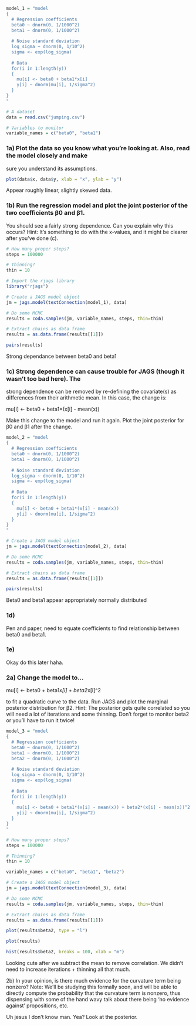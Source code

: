 ```r
model_1 = "model
{
  # Regression coefficients
  beta0 ~ dnorm(0, 1/1000^2)
  beta1 ~ dnorm(0, 1/1000^2)
  
  # Noise standard deviation
  log_sigma ~ dnorm(0, 1/10^2)
  sigma <- exp(log_sigma)
  
  # Data
  for(i in 1:length(y))
  {
    mu[i] <- beta0 + beta1*x[i]
    y[i] ~ dnorm(mu[i], 1/sigma^2)
  }
}
"

# A dataset
data = read.csv("jumping.csv")

# Variables to monitor
variable_names = c("beta0", "beta1")
```

### 1a) Plot the data so you know what you’re looking at. Also, read the model closely and make
sure you understand its assumptions.

```r
plot(data$x, data$y, xlab = "x", ylab = "y")
```

Appear roughly linear, slightly skewed data.

### 1b) Run the regression model and plot the joint posterior of the two coefficients β0 and β1.
You should see a fairly strong dependence. Can you explain why this occurs? Hint: It’s
something to do with the x-values, and it might be clearer after you’ve done (c).

```r
# How many proper steps?
steps = 100000

# Thinning?
thin = 10

# Import the rjags library
library("rjags")

# Create a JAGS model object
jm = jags.model(textConnection(model_1), data)

# Do some MCMC
results = coda.samples(jm, variable_names, steps, thin=thin)

# Extract chains as data frame
results = as.data.frame(results[[1]])

pairs(results)
```
Strong dependance between beta0 and beta1

### 1c) Strong dependence can cause trouble for JAGS (though it wasn’t too bad here). The
strong dependence can be removed by re-defining the covariate(s) as differences from their
arithmetic mean. In this case, the change is:

mu[i] <- beta0 + beta1*(x[i] - mean(x))

Make this change to the model and run it again. Plot the joint posterior for β0 and β1
after the change.

```r
model_2 = "model
{
  # Regression coefficients
  beta0 ~ dnorm(0, 1/1000^2)
  beta1 ~ dnorm(0, 1/1000^2)
  
  # Noise standard deviation
  log_sigma ~ dnorm(0, 1/10^2)
  sigma <- exp(log_sigma)
  
  # Data
  for(i in 1:length(y))
  {
    mu[i] <- beta0 + beta1*(x[i] - mean(x))
    y[i] ~ dnorm(mu[i], 1/sigma^2)
  }
}
"

# Create a JAGS model object
jm = jags.model(textConnection(model_2), data)

# Do some MCMC
results = coda.samples(jm, variable_names, steps, thin=thin)

# Extract chains as data frame
results = as.data.frame(results[[1]])

pairs(results)
```

Beta0 and beta1 appear appropriately normally distributed

### 1d) 

Pen and paper, need to equate coefficients to find relationship between beta0 and beta1.

### 1e)

Okay do this later haha.

### 2a) Change the model to...
mu[i] <- beta0 + beta1*x[i] + beta2*x[i]^2

to fit a quadratic curve to the data. Run JAGS and plot the marginal posterior distribution
for β2. Hint: The posterior gets quite correlated so you will need a lot of iterations and
some thinning. Don’t forget to monitor beta2 or you’ll have to run it twice!

```r
model_3 = "model
{
  # Regression coefficients
  beta0 ~ dnorm(0, 1/1000^2)
  beta1 ~ dnorm(0, 1/1000^2)
  beta2 ~ dnorm(0, 1/1000^2)
  
  # Noise standard deviation
  log_sigma ~ dnorm(0, 1/10^2)
  sigma <- exp(log_sigma)
  
  # Data
  for(i in 1:length(y))
  {
    mu[i] <- beta0 + beta1*(x[i] - mean(x)) + beta2*(x[i] - mean(x))^2
    y[i] ~ dnorm(mu[i], 1/sigma^2)
  }
}
"

# How many proper steps?
steps = 100000

# Thinning?
thin = 10

variable_names = c("beta0", "beta1", "beta2")

# Create a JAGS model object
jm = jags.model(textConnection(model_3), data)

# Do some MCMC
results = coda.samples(jm, variable_names, steps, thin=thin)

# Extract chains as data frame
results = as.data.frame(results[[1]])

plot(results$beta2, type = "l")
```
```r
plot(results)
```


```r
hist(results$beta2, breaks = 100, xlab = "m")
```

Looking cute after we subtract the mean to remove correlation. We didn't need to increase iterations + thinning all that much.

2b) In your opinion, is there much evidence for the curvature term being nonzero? Note: We’ll
be studying this formally soon, and will be able to directly compute the probability that
the curvature term is nonzero, thus dispensing with some of the hand wavy talk about
there being ‘no evidence against’ propositions, etc.

Uh jesus I don't know man. Yea? Look at the posterior.

